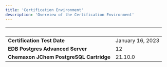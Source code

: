 ```yaml
---
title: 'Certification Environment'
description: 'Overview of the Certification Environment'
---
```


|  &nbsp;    | &nbsp; |
| ----------- | ----------- |
| **Certification Test Date**      | January 16, 2023       |
| **EDB Postgres Advanced Server**      | 12      |
| **Chemaxon JChem PostgreSQL Cartridge**  |  21.10.0     |
